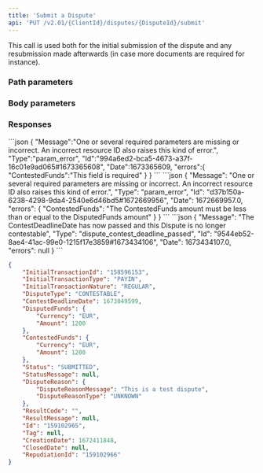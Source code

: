 ```yaml
---
title: 'Submit a Dispute'  
api: 'PUT /v2.01/{ClientId}/disputes/{DisputeId}/submit'  
---
```


  

This call is used both for the initial submission of the dispute and any resubmission made afterwards (in case more documents are required for instance).  

### Path parameters  

<DisputeId />  

### Body parameters  

<ContestedFunds />  

### Responses  

<AccordionGroup>

<Accordion title="200">  

<InitialTransactionIdResponse />  

<InitialTransactionTypeResponse />  

<InitialTransactionNatureResponse />  

<DisputeTypeResponse />  

<ContestDeadlineDateResponse />  

<DisputedFundsResponse />  

<ContestedFundsResponse />  

<Status3Response />  

<StatusMessageResponse />  

<DisputeReasonResponse />  

<ResultCode1Response />  

<ResultMessageResponse />  

<IdResponse />  

<Tag2Response />  

<CreationDateResponse />  

<ClosedDateResponse />  

<RepudiationIdResponse />

</Accordion>

</AccordionGroup>

<AccordionGroup>

<Accordion title="400 - ContestedFunds required">
```json
{
    "Message":"One or several required parameters are missing or incorrect. An incorrect resource ID also raises this kind of error.",
    "Type":"param_error",
    "Id":"994a6ed2-bca5-4673-a37f-16c01e9ad065#1673365608",
    "Date":1673365609,
    "errors":{
        "ContestedFunds":"This field is required"
    }
}  
 ```  
</Accordion>
<Accordion title="400 - ContestedFunds higher than DisputedFunds">
```json
{
    "Message": "One or several required parameters are missing or incorrect. An incorrect resource ID also raises this kind of error.",
    "Type": "param_error",
    "Id": "d37b150a-6238-4298-9da4-2540e6d46bd5#1672669956",
    "Date": 1672669957.0,
    "errors": {
        "ContestedFunds": "The ContestedFunds amount must be less than or equal to the DisputedFunds amount"
    }
}  
 ``` 
</Accordion>
<Accordion title="400 - ContestDeadlineDate in the past">
```json
{
    "Message": "The ContestDeadlineDate has now passed and this Dispute is no longer contestable",
    "Type": "dispute_contest_deadline_passed",
    "Id": "9544eb52-8ae4-41ac-99e0-1215f17e3859#1673434106",
    "Date": 1673434107.0,
    "errors": null
}  
 ```  
</Accordion>

</AccordionGroup>  

<ResponseExample>  

```json 200  
{
    "InitialTransactionId": "158596153",
    "InitialTransactionType": "PAYIN",
    "InitialTransactionNature": "REGULAR",
    "DisputeType": "CONTESTABLE",
    "ContestDeadlineDate": 1673049599,
    "DisputedFunds": {
        "Currency": "EUR",
        "Amount": 1200
    },
    "ContestedFunds": {
        "Currency": "EUR",
        "Amount": 1200
    },
    "Status": "SUBMITTED",
    "StatusMessage": null,
    "DisputeReason": {
        "DisputeReasonMessage": "This is a test dispute",
        "DisputeReasonType": "UNKNOWN"
    },
    "ResultCode": "",
    "ResultMessage": null,
    "Id": "159102965",
    "Tag": null,
    "CreationDate": 1672411848,
    "ClosedDate": null,
    "RepudiationId": "159102966"
}  
 ```  

</ResponseExample>  

<RequestExample>  
    <RestSubmitDispute />
    <PhpSubmitDispute />
    <NodeSubmitDispute />
    <RubySubmitDispute />
    <JavaSubmitDispute />
    <SubmitDisputePython />
</RequestExample>